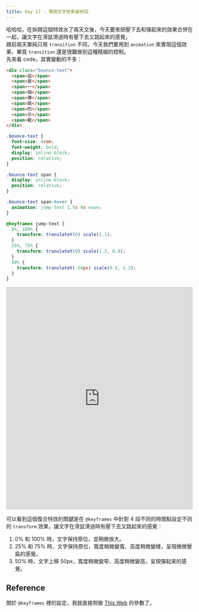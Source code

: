 ```yaml
---
title: Day 17 - 彈跳文字效果最終回
---
```


哈哈哈，在拆開這個特效水了兩天文後，今天要來把壓下去和彈起來的效果合併在一起，讓文字在滑鼠滑過時有壓下去又跳起來的感覺。  
跟前兩天單純只用 `transition` 不同，今天我們要用到 `animation` 來實現這個效果，畢竟 `transition` 還是很難做到這種精細的控制。  
先來看 code，其實變動的不多：

```html
<div class="bounce-text">
  <span>這</span>
  <span>是</span>
  <span>一</span>
  <span>個</span>
  <span>彈</span>
  <span>跳</span>
  <span>的</span>
  <span>示</span>
  <span>範</span>
</div>
```

```css
.bounce-text {
  font-size: 4rem;
  font-weight: bold;
  display: inline-block;
  position: relative;
}

.bounce-text span {
  display: inline-block;
  position: relative;
}

.bounce-text span:hover {
  animation: jump-text 1.5s 0s ease;
}

@keyframes jump-text {
  0%, 100% {
    transform: translateY(0) scale(1.1);
  }
  25%, 75% {
    transform: translateY(0) scale(1.2, 0.8);
  }
  50% {
    transform: translateY(-50px) scale(0.8, 1.2);
  }
}
```

<iframe height="600" width="100%" title="day 17 - jump_tex_3" src="https://codepen.io/ChungYingHo/embed/GRbGXqd?default-tab=html%2Cresult" frameborder="no" loading="lazy" allowtransparency="true" allowfullscreen="true">
  See the Pen <a href="https://codepen.io/ChungYingHo/pen/GRbGXqd">
  day 17 - jump_tex_3</a> by ChungYingHo (<a href="https://codepen.io/ChungYingHo">@ChungYingHo</a>)
  on <a href="https://codepen.io">CodePen</a>.
</iframe>

可以看到這個復合特效的關鍵是在 `@keyframes` 中針對 4 段不同的時間點設定不同的 `transform` 效果，讓文字在滑鼠滑過時有壓下去又跳起來的感覺：
1. 0% 和 100% 時，文字保持原位，並稍微放大。
2. 25% 和 75% 時，文字保持原位，寬度稍微變寬、高度稍微變矮，呈現微微壓扁的感覺。
3. 50% 時，文字上移 50px，寬度稍微變窄、高度稍微變高，呈現彈起來的感覺。

## Reference
關於 `@keyframes` 裡的設定，我就直接照搬 [This.Web](https://www.instagram.com/p/C_AwpqYyKv7/?img_index=1) 的參數了。